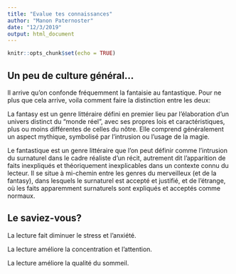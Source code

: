 ```yaml
---
title: "Evalue tes connaissances"
author: "Manon Paternoster"
date: "12/3/2019"
output: html_document
---
```


```r
knitr::opts_chunk$set(echo = TRUE)
```

## Un peu de culture général...

Il arrive qu’on confonde fréquemment la fantaisie au fantastique. Pour ne plus que cela arrive, voila comment faire la distinction entre les deux:

La fantasy est un genre littéraire défini en premier lieu par l'élaboration d'un univers distinct du "monde réel", avec ses propres lois et caractéristiques, plus ou moins différentes de celles du nôtre. Elle comprend généralement un aspect mythique, symbolisé par l'intrusion ou l'usage de la magie. 

Le fantastique est un genre littéraire que l'on peut définir comme l'intrusion du surnaturel dans le cadre réaliste d'un récit, autrement dit l'apparition de faits inexpliqués et théoriquement inexplicables dans un contexte connu du lecteur. Il se situe à mi-chemin entre les genres du merveilleux (et de la fantasy), dans lesquels le surnaturel est accepté et justifié, et de l'étrange, où les faits apparemment surnaturels sont expliqués et acceptés comme normaux.

## Le saviez-vous? 

La lecture fait diminuer le stress et l’anxiété. 

La lecture améliore la concentration et l’attention.

La lecture améliore la qualité du sommeil. 
